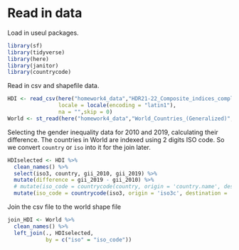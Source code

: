 # Read in data
Load in useul packages.
```r
library(sf)
library(tidyverse)
library(here)
library(janitor)
library(countrycode)
```

Read in csv and shapefile data.
```r
HDI <- read_csv(here("homework4_data","HDR21-22_Composite_indices_complete_time_series.csv"),
                locale = locale(encoding = "latin1"),
                na = "",skip = 0)
World <- st_read(here("homework4_data","World_Countries_(Generalized)","World_Countries__Generalized_.shp"))
```
Selecting the gender inequality data for 2010 and 2019, calculating their difference. The countries in World are indexed using 2 digits ISO code. So we convert `country` or `iso` into it for the join later.
```r
HDIselected <- HDI %>% 
  clean_names() %>% 
  select(iso3, country, gii_2010, gii_2019) %>% 
  mutate(difference = gii_2019 - gii_2010) %>% 
  # mutate(iso_code = countrycode(country, origin = 'country.name', destination = 'iso2c')) %>% 
  mutate(iso_code = countrycode(iso3, origin = 'iso3c', destination = 'iso2c'))
```

Join the csv file to the world shape file
```r
join_HDI <- World %>% 
  clean_names() %>% 
  left_join(., HDIselected, 
            by = c("iso" = "iso_code"))
```



